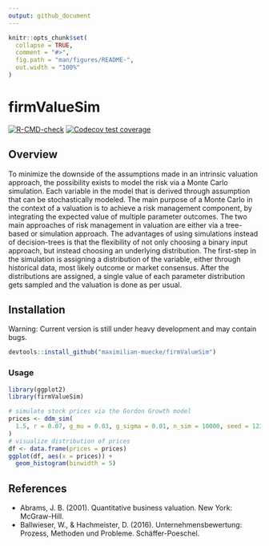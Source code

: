 ```yaml
---
output: github_document
---
```


<!-- README.md is generated from README.Rmd. Please edit that file -->

```r
knitr::opts_chunk$set(
  collapse = TRUE,
  comment = "#>",
  fig.path = "man/figures/README-",
  out.width = "100%"
)
```

# firmValueSim

<!-- badges: start -->
[![R-CMD-check](https://github.com/maximilian-muecke/firmValueSim/workflows/R-CMD-check/badge.svg)](https://github.com/maximilian-muecke/firmValueSim/actions)
[![Codecov test coverage](https://codecov.io/gh/maximilian-muecke/firmValueSim/branch/master/graph/badge.svg)](https://codecov.io/gh/maximilian-muecke/firmValueSim?branch=master)
<!-- badges: end -->

## Overview

To minimize the downside of the assumptions made in an intrinsic valuation approach, the possibility exists to model the risk via a Monte Carlo simulation. Each variable in the model that is derived through assumption that can be stochastically modeled. The main purpose of a Monte Carlo in the context of a valuation is to achieve a risk management component, by integrating the expected value of multiple parameter outcomes. The two main approaches of risk management in valuation are either via a tree-based or simulation approach. The advantages of using simulations instead of decision-trees is that the flexibility of not only choosing a binary input approach, but instead choosing an underlying distribution. The first-step in the simulation is assigning a distribution of the variable, either through historical data, most likely outcome or market consensus. After the distributions are assigned, a single value of each parameter distribution gets sampled and the valuation is done as per usual.

## Installation

Warning: Current version is still under heavy development and may contain bugs.

```r
devtools::install_github("maximilian-muecke/firmValueSim")
```

### Usage

```r
library(ggplot2)
library(firmValueSim)

# simulate stock prices via the Gordon Growth model
prices <- ddm_sim(
  1.5, r = 0.07, g_mu = 0.03, g_sigma = 0.01, n_sim = 10000, seed = 12345
)
# visualize distribution of prices
df <- data.frame(prices = prices)
ggplot(df, aes(x = prices)) +
  geom_histogram(binwidth = 5)
```

## References
- Abrams, J. B. (2001). Quantitative business valuation. New York: McGraw-Hill.
- Ballwieser, W., & Hachmeister, D. (2016). Unternehmensbewertung: Prozess, Methoden und Probleme. Schäffer-Poeschel.
